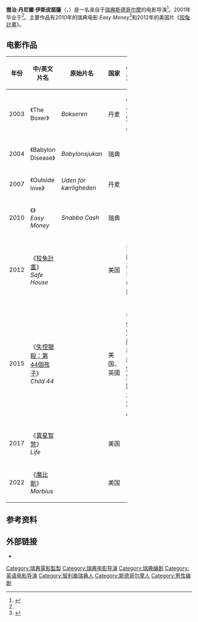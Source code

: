 {{noteTA
|G1=Show
|G2=Movie
|1=zh-cn:藏身之所;zh-hk:滅口佈局; zh-tw:狡兔計畫;
|2=zh-tw:失控獵殺：第44個孩子;zh-cn:44号孩子;zh-hk:叛國追凶;
|3=zh-hk:外星生命; zh-tw:異星智慧; zh-cn:异星觉醒; zh-sg:外星生命;
}}
{{Infobox person
|name=丹尼爾·伊斯皮諾薩
|image=	Daniel Espinosa.jpg
|caption=伊斯皮諾薩在2013年[[金甲蟲獎|金甲蟲獎]]會場上
|birth_name=喬治·丹尼爾·伊斯皮諾薩
|birth_date={{birth date and age|1977|03|23|df=yes}}
|birth_place={{SWE}}[[斯德哥爾摩|斯德哥爾摩]]，[[Trångsund|Trångsund]]
|occupation=導演，編劇，監製
|years_active=2003年至今
}}

'''喬治·丹尼爾·伊斯皮諾薩'''（{{lang-sv|'''Jorge Daniel Espinosa'''}}，{{bd|1977年|3月23日|catIdx=}}）是一名来自于[[瑞典|瑞典]][[斯德哥尔摩|斯德哥尔摩]]的电影导演<ref name="SFI">{{cite web|url=http://www.sfi.se/sv/svensk-filmdatabas/Item/?type=PERSON&itemid=297668|title=Daniel Espinosa|language=sv|work=[[Swedish_Film_Database|Swedish Film Database]]|publisher=[[Swedish_Film_Institute|Swedish Film Institute]]|accessdate=2011-02-06|archive-date=2016-05-09|archive-url=https://web.archive.org/web/20160509043936/http://www.sfi.se/sv/svensk-filmdatabas/Item/?type=PERSON&itemid=297668|dead-url=no}}</ref>。2001年毕业于{{link-en|丹麦国家电影学院|National Film School of Denmark}}<ref name="SFI"/>。主要作品有2010年的瑞典电影 ''Easy Money''<ref>{{Cite web |last=Roger |first=Susanne |date=2011-01-19 |url=http://www.filmnyheterna.se/Arkiverade-nyheter/Nyheter/2011/Tre-filmer-tavlar-om-publikens-roster/ |title=Tre filmer tävlar om publikens röster |language=sv |work=Filmnyheterna |publisher=[[Swedish_Film_Institute|Swedish Film Institute]] |accessdate=2011-02-06 |deadurl=yes |archiveurl=https://web.archive.org/web/20110602043547/http://www.filmnyheterna.se/Arkiverade-nyheter/Nyheter/2011/Tre-filmer-tavlar-om-publikens-roster/ |archivedate=2011-06-02 }}</ref>和2012年的美国片《[[狡兔計畫|狡兔計畫]]》。

==电影作品==
{| class="wikitable" width="65%" cellpadding="5"
|- 
! 年份 !!width="25%"| 中/英文片名 !!width="25%"| 原始片名 !! 国家 !! 备注
|-
| 2003 || 《The Boxer》 || ''Bokseren'' || 丹麦 || 学生短片
|-
| 2004 || 《Babylon Disease》 || ''Babylonsjukan'' || 瑞典 ||
|-
| 2007 || 《Outside love》 || ''Uden for kærligheden'' || 丹麦 ||
|-
| 2010 || 《{{link-en|毒利時代|Easy Money (2010 film)}}》<br/>''Easy Money'' || ''Snabba Cash'' || 瑞典 ||
|-
| 2012 || 《[[狡兔計畫|狡兔計畫]]》<br/>''Safe House'' || || 美国 || 首部英语电影
|-
| 2015 || 《[[失控獵殺：第44個孩子|失控獵殺：第44個孩子]]》<br/>''Child 44'' || || 美国、英國 || 在[[俄罗斯|俄罗斯]]和[[白俄罗斯|白俄罗斯]]为[[禁片|禁片]]
|-
| 2017 || 《[[異星智慧|異星智慧]]》<br/>''Life'' || || 美国 || 
|-
| 2022 || 《[[魔比斯_(電影)|魔比斯]]》<br/>''Morbius'' || || 美国 || 
|}

==参考资料==
{{reflist}}

==外部链接==
* {{IMDb name|1174251}}

{{丹尼尔·伊斯皮诺萨}}
{{DEFAULTSORT:Espinosa, Daniel}}
[[Category:瑞典電影監製|Category:瑞典電影監製]]
[[Category:瑞典电影导演|Category:瑞典电影导演]]
[[Category:瑞典编剧|Category:瑞典编剧]]
[[Category:英语电影导演|Category:英语电影导演]]
[[Category:智利裔瑞典人|Category:智利裔瑞典人]]
[[Category:斯德哥尔摩人|Category:斯德哥尔摩人]]
[[Category:男性编剧|Category:男性编剧]]